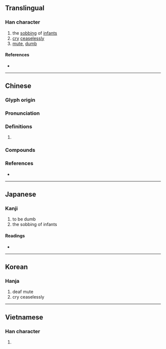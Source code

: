 {{character info/new}}
==Translingual==

===Han character===
{{Han char|rn=30|rad=口|as=09|sn=12|four=60061|canj=RYTA|ids=⿰口音}}

# the [[sob]]bing of [[infant]]s
# [[cry]] [[ceaseless]]ly
# [[mute]], [[dumb]]

====References====
* {{Han ref|kx=0198.180|dkj=03934|dj=0420.060|hdz=10659.060|uh=5591|ud=21905|bh=D866|bd=55398}}

----

==Chinese==
{{zh-forms}}

===Glyph origin===
{{Han etym}}

===Pronunciation===
{{zh-pron
|m=yīn
|c=ngam6,jam1
|mc=y
|oc=y
|cat=
}}

===Definitions===
{{zh-hanzi}}

# {{rfdef|zh}}

===Compounds===
{{zh-der|喑惡叱吒|喑嗚|喑啞|喑默|喑嗚叱吒|喑喑|打耳喑}}

===References===
* {{R:yue:mfccd}}

----

==Japanese==

===Kanji===
{{ja-kanji|grade=|rs=口09}}

# to be dumb
# the sobbing of infants

====Readings====
* {{ja-readings
|goon=おん
|kanon=いん
|on=あん
|kun=おし, さけ-ぶ, だま-る, な-く, あつるさま}}

----

==Korean==

===Hanja===
{{ko-hanja|hangeul=음|rv=eum|mr=ŭm}}

# deaf mute
# cry ceaselessly

----

==Vietnamese==

===Han character===
{{vi-hantu|[[ầm]]|rs=口09}}

# {{defn|lang=vi|sort=口09}}